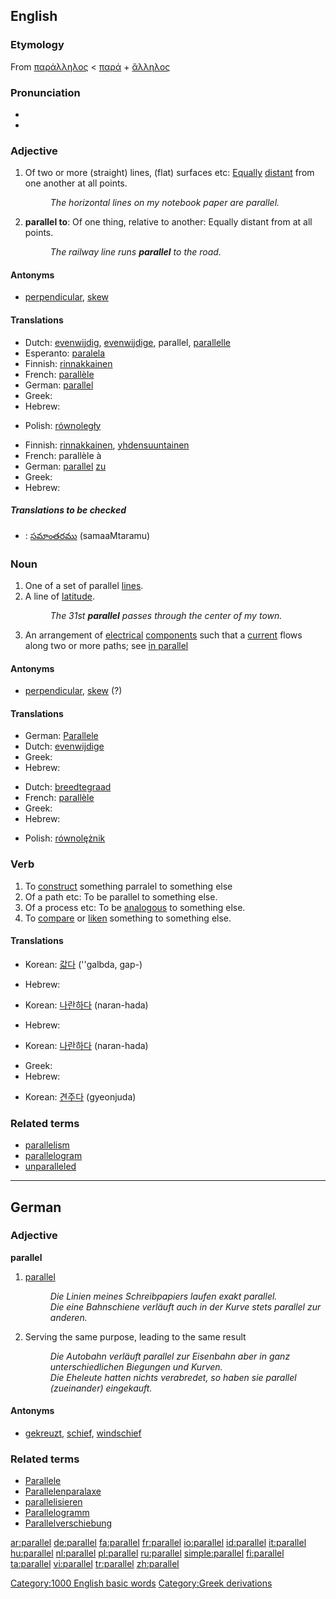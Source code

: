 ==English==
===Etymology===
From {{AGr.}} [[παράλληλος]] < [[παρά]] + [[ἄλληλος]]

===Pronunciation===
*{{audio|en-us-parallel.ogg|Audio (US)}}
*{{AHD|păr'ə-lĕl"}}

===Adjective===
{{en-adj|-}}

# Of two or more (straight) lines, (flat) surfaces etc: [[equally|Equally]] [[distant]] from one another at all points.
#: ''The horizontal lines on my notebook paper are parallel.''
# '''parallel to''': Of one thing, relative to another: Equally distant from at all points.
#: ''The railway line runs '''parallel''' to the road.''

====Antonyms====
*[[perpendicular]], [[skew]]

====Translations====
{{trans-top|of two or more (straight) lines, (flat) surfaces etc: equally distant from one another at all points}}
*Dutch: [[evenwijdig]], [[evenwijdige]], parallel, [[parallelle]]
*Esperanto: [[paralela]]
*Finnish: [[rinnakkainen]]
*French: [[parallèle]]
*German: [[parallel]]
*Greek: {{t|el|παράλληλος}}
*Hebrew: {{he-translation|מקבילים|makbilím}} {{m}} {{p}}
{{trans-mid}}
*Polish: [[równoległy]]
{{trans-bottom}}

{{trans-top|of one thing, relative to another: Equally distant from at all points}}
*Finnish: [[rinnakkainen]], [[yhdensuuntainen]]
*French: parallèle à
*German: [[parallel]] [[zu]]
*Greek: {{t|el|παράλληλος}}
*Hebrew: {{he-translation|מקביל|makbíl}} {{m}} {{s}}
{{trans-mid}}
{{trans-bottom}}

=====Translations to be checked=====
{{checktrans}}


*{{ttbc|Telugu}}: [[సమాంతరము]] (samaaMtaramu)


===Noun===
{{en-noun}}

# One of a set of parallel [[line]]s.
# A line of [[latitude]].
#: ''The 31st '''parallel''' passes through the center of my town.''
# An arrangement of [[electrical]] [[component]]s such that a [[current]] flows along two or more paths; see [[in parallel]]

====Antonyms====
*[[perpendicular]], [[skew]] (?)

====Translations====
{{trans-top|one of a set of parallel lines}}
*German: [[Parallele]] {{f}}
*Dutch: [[evenwijdige]]
*Greek: {{t|el|παράλληλος}}
*Hebrew: {{he-translation|מקביל|makbíl}} {{m}}
{{trans-mid}}
{{trans-bottom}}

{{trans-top|line of latitude}}
*Dutch: [[breedtegraad]]
*French: [[parallèle]] {{m}}
*Greek: {{t|el|παράλληλος}}
*Hebrew: {{he-translation|קו רוחב|káv rókhav}} {{m}}
{{trans-mid}}
*Polish: [[równolężnik]] {{m}}
{{trans-bottom}}

===Verb===
{{en-verb|parallels|'''[[paralleling]]''' ''or'' '''[[parallelling]]''' (British only)|'''[[paralleled]]''' ''or'' '''[[parallelled]]''' (British only)}}

# To [[construct]] something parralel to something else
# Of a path etc: To be parallel to something else.
# Of a process etc: To be [[analogous]] to something else.
# To [[compare]] or [[liken]] something to something else.

====Translations====
{{trans-top|to construct something parralel to something else}}
{{trans-mid}}
*Korean: [[갋다]] (''galbda, gap-) 
{{trans-bottom}}

{{trans-top|of a path etc: To be parallel to something else}}
*Hebrew: {{he-translation|להקביל|lehakbíl}}
{{trans-mid}}
*Korean: [[나란하다]] (naran-hada) 
{{trans-bottom}}

{{trans-top|of a process etc: To be analogous to something else}}
*Hebrew: {{he-translation|להקביל|lehakbíl}}
{{trans-mid}}
*Korean: [[나란하다]] (naran-hada) 
{{trans-bottom}}

{{trans-top|to [[compare]] or [[liken]] something to something else}}
*Greek: {{t|el|παραλληλίζω}}
*Hebrew: {{he-translation|להשוות|lehashvót}}
{{trans-mid}}
*Korean: [[견주다]] (gyeonjuda) 
{{trans-bottom}}

===Related terms===
*[[parallelism]]
*[[parallelogram]]
*[[unparalleled]]

----

==German==

===Adjective===
'''parallel'''

# [[parallel#English|parallel]]
#: ''Die Linien meines Schreibpapiers laufen exakt parallel.''
#: ''Die eine Bahnschiene verläuft auch in der Kurve stets parallel zur anderen.''
# Serving the same purpose, leading to the same result
#: ''Die Autobahn verläuft parallel zur Eisenbahn aber in ganz unterschiedlichen Biegungen und Kurven.''
#: ''Die Eheleute hatten nichts verabredet, so haben sie parallel (zueinander) eingekauft.''

====Antonyms====
*[[gekreuzt]], [[schief]], [[windschief]]

===Related terms===
*[[Parallele]]
*[[Parallelenparalaxe]]
*[[parallelisieren]]
*[[Parallelogramm]]
*[[Parallelverschiebung]]

[[Category:1000 English basic words]]
[[Category:Greek derivations]]

[[ar:parallel]]
[[de:parallel]]
[[fa:parallel]]
[[fr:parallel]]
[[io:parallel]]
[[id:parallel]]
[[it:parallel]]
[[hu:parallel]]
[[nl:parallel]]
[[pl:parallel]]
[[ru:parallel]]
[[simple:parallel]]
[[fi:parallel]]
[[ta:parallel]]
[[vi:parallel]]
[[tr:parallel]]
[[zh:parallel]]